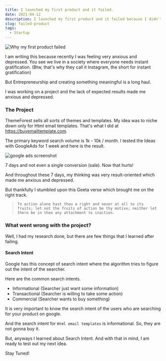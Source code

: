 ```yaml
---
title: I launched my first product and it failed.
date: 2021-04-12
description: I launched my first product and it failed because I didn't knew about search intent.
slug: failed-product
tags:
  - Startup
---
```

![Why my first product failed](./banner.png)

I am writing this because recently I was feeling very anxious and depressed. You see we live in a society where everyone needs instant gratification. (Btw, that's why they call it Instagram, the short for instant gratification)

But Entrepreneurship and creating something meaningful is a long haul.

I was working on a project and the lack of expected results made me anxious and depressed.

### The Project
ThemeForest sells all sorts of themes and templates. My idea was to niche down only for Html email templates. That's what I did at https://buyemailtemplate.com.

The primary keyword search volume is 1k - 10k / month. I tested the Ideas with GoogleAds for 1 week and here is the result.

![google ads screenshot](./googleads.png)

7 days and not even a single conversion (sale). Now that hurts!

And throughout these 7 days, my thinking was very result-oriented which made me anxious and depressed.

But thankfully I stumbled upon this Geeta verse which brought me on the right track.

> `To action alone hast thou a right and never at all to its fruits; let not the fruits of action be thy motive; neither let there be in thee any attachment to inaction.`

### What went wrong with the project?
Well, I had my research done, but there are few things that I learned after failing.

#### Search Intent
Google has this concept of search intent where the algorithm tries to figure out the intent of the searcher.

Here are the common search intents.
- Informational (Searcher just want some information)
- Transactional (Searcher is willing to take some action)
- Commercial (Searcher wants to buy something)

It is very important to know the search intent of the users who are searching for your product on google.

And the search intent for `Html email templates` is informational. So, they are not gonna buy it.

But, anyways I learned about Search Intent. And with that in mind, I am ready to test out my next idea.

Stay Tuned!